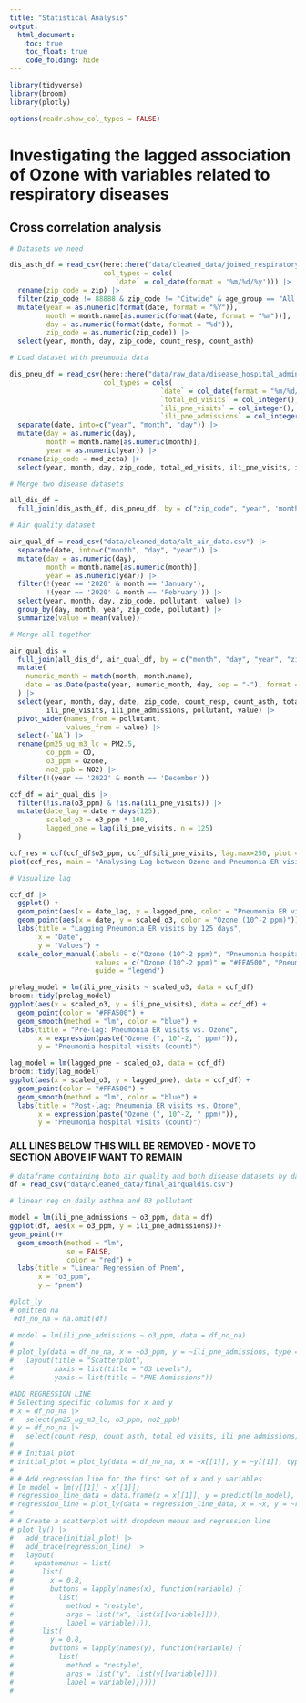 ```yaml
---
title: "Statistical Analysis"
output: 
  html_document:
    toc: true
    toc_float: true
    code_folding: hide
---
```

```r
library(tidyverse)
library(broom)
library(plotly)

options(readr.show_col_types = FALSE)
```

# Investigating the lagged association of Ozone with variables related to respiratory diseases

## Cross correlation analysis

```r

# Datasets we need

dis_asth_df = read_csv(here::here("data/cleaned_data/joined_respiratory.csv"),
                       col_types = cols(
                          `date` = col_date(format = '%m/%d/%y'))) |> 
  rename(zip_code = zip) |> 
  filter(zip_code != 88888 & zip_code != "Citwide" & age_group == "All age groups") |> 
  mutate(year = as.numeric(format(date, format = "%Y")),
         month = month.name[as.numeric(format(date, format = "%m"))],
         day = as.numeric(format(date, format = "%d")),
         zip_code = as.numeric(zip_code)) |>
  select(year, month, day, zip_code, count_resp, count_asth) 

# Load dataset with pneumonia data

dis_pneu_df = read_csv(here::here("data/raw_data/disease_hospital_admin.csv"),
                       col_types = cols(
                                     `date` = col_date(format = "%m/%d/%Y"),
                                     `total_ed_visits` = col_integer(),
                                     `ili_pne_visits` = col_integer(),
                                     `ili_pne_admissions` = col_integer())) |> 
  separate(date, into=c("year", "month", "day")) |> 
  mutate(day = as.numeric(day),
         month = month.name[as.numeric(month)],
         year = as.numeric(year)) |> 
  rename(zip_code = mod_zcta) |> 
  select(year, month, day, zip_code, total_ed_visits, ili_pne_visits, ili_pne_admissions)

# Merge two disease datasets

all_dis_df =
  full_join(dis_asth_df, dis_pneu_df, by = c("zip_code", "year", 'month', 'day'))

# Air quality dataset

air_qual_df = read_csv("data/cleaned_data/alt_air_data.csv") |> 
  separate(date, into=c("month", "day", "year")) |>
  mutate(day = as.numeric(day),
         month = month.name[as.numeric(month)],
         year = as.numeric(year)) |> 
  filter(!(year == '2020' & month == 'January'),
         !(year == '2020' & month == 'February')) |> 
  select(year, month, day, zip_code, pollutant, value) |> 
  group_by(day, month, year, zip_code, pollutant) |> 
  summarize(value = mean(value))

# Merge all together

air_qual_dis = 
  full_join(all_dis_df, air_qual_df, by = c("month", "day", "year", "zip_code")) |>  
  mutate(
    numeric_month = match(month, month.name),
    date = as.Date(paste(year, numeric_month, day, sep = "-"), format = "%Y-%m-%d")
  ) |> 
  select(year, month, day, date, zip_code, count_resp, count_asth, total_ed_visits, 
         ili_pne_visits, ili_pne_admissions, pollutant, value) |> 
  pivot_wider(names_from = pollutant,
              values_from = value) |> 
  select(-`NA`) |> 
  rename(pm25_ug_m3_lc = PM2.5,
         co_ppm = CO,
         o3_ppm = Ozone,
         no2_ppb = NO2) |> 
  filter(!(year == '2022' & month == 'December')) 
```

```r
ccf_df = air_qual_dis |> 
  filter(!is.na(o3_ppm) & !is.na(ili_pne_visits)) |> 
  mutate(date_lag = date + days(125),
         scaled_o3 = o3_ppm * 100, 
         lagged_pne = lag(ili_pne_visits, n = 125)
  )

ccf_res = ccf(ccf_df$o3_ppm, ccf_df$ili_pne_visits, lag.max=250, plot = FALSE)
plot(ccf_res, main = "Analysing Lag between Ozone and Pneumonia ER visits (in days)")

# Visualize lag

ccf_df |> 
  ggplot() +
  geom_point(aes(x = date_lag, y = lagged_pne, color = "Pneumonia ER visits")) +
  geom_point(aes(x = date, y = scaled_o3, color = "Ozone (10^-2 ppm)")) +
  labs(title = "Lagging Pneumonia ER visits by 125 days", 
       x = "Date",
       y = "Values") +
  scale_color_manual(labels = c("Ozone (10^-2 ppm)", "Pneumonia hospital visits"), 
                     values = c("Ozone (10^-2 ppm)" = "#FFA500", "Pneumonia ER visits" = "#6495ED"), 
                     guide = "legend")

prelag_model = lm(ili_pne_visits ~ scaled_o3, data = ccf_df)
broom::tidy(prelag_model)
ggplot(aes(x = scaled_o3, y = ili_pne_visits), data = ccf_df) + 
  geom_point(color = "#FFA500") +
  geom_smooth(method = "lm", color = "blue") +
  labs(title = "Pre-lag: Pneumonia ER visits vs. Ozone",
       x = expression(paste("Ozone (", 10^-2, " ppm)")), 
       y = "Pneumonia hospital visits (count)")

lag_model = lm(lagged_pne ~ scaled_o3, data = ccf_df)
broom::tidy(lag_model)
ggplot(aes(x = scaled_o3, y = lagged_pne), data = ccf_df) + 
  geom_point(color = "#FFA500") +
  geom_smooth(method = "lm", color = "blue") +
  labs(title = "Post-lag: Pneumonia ER visits vs. Ozone",
       x = expression(paste("Ozone (", 10^-2, " ppm)")), 
       y = "Pneumonia hospital visits (count)")
```














### ALL LINES BELOW THIS WILL BE REMOVED - MOVE TO SECTION ABOVE IF WANT TO REMAIN




```r
# dataframe containing both air quality and both disease datasets by date and zip code 
df = read_csv("data/cleaned_data/final_airqualdis.csv")
```


```r
# linear reg on daily asthma and 03 pollutant 

model = lm(ili_pne_admissions ~ o3_ppm, data = df) 
ggplot(df, aes(x = o3_ppm, y = ili_pne_admissions))+ 
geom_point()+ 
  geom_smooth(method = "lm", 
              se = FALSE, 
              color = "red") + 
  labs(title = "Linear Regression of Pnem", 
       x = "o3_ppm", 
       y = "pnem")
```

```r
#plot_ly
# omitted na
 #df_no_na = na.omit(df)

# model = lm(ili_pne_admissions ~ o3_ppm, data = df_no_na) 
# 
# plot_ly(data = df_no_na, x = ~o3_ppm, y = ~ili_pne_admissions, type = "scatter", mode = "markers", name = # "Data") |> 
#   layout(title = "Scatterplot",
#          xaxis = list(title = "O3 Levels"),
#          yaxis = list(title = "PNE Admissions"))

```




```r
#ADD REGRESSION LINE
# Selecting specific columns for x and y
# x = df_no_na |> 
#   select(pm25_ug_m3_lc, o3_ppm, no2_ppb)
# y = df_no_na |> 
#   select(count_resp, count_asth, total_ed_visits, ili_pne_admissions)
# 
# # Initial plot
# initial_plot = plot_ly(data = df_no_na, x = ~x[[1]], y = ~y[[1]], type = "scatter", mode = "markers")
# 
# # Add regression line for the first set of x and y variables
# lm_model = lm(y[[1]] ~ x[[1]])
# regression_line_data = data.frame(x = x[[1]], y = predict(lm_model), newdata = df_no_na)
# regression_line = plot_ly(data = regression_line_data, x = ~x, y = ~regression_line_data, type = "scatter", # mode = "lines", name = "Regression Line", line = list(color = "blue"))
# 
# # Create a scatterplot with dropdown menus and regression line
# plot_ly() |> 
#   add_trace(initial_plot) |> 
#   add_trace(regression_line) |> 
#   layout(
#     updatemenus = list(
#       list(
#         x = 0.8,
#         buttons = lapply(names(x), function(variable) {
#           list(
#             method = "restyle",
#             args = list("x", list(x[[variable]])),
#             label = variable)})),
#       list(
#         y = 0.8,
#         buttons = lapply(names(y), function(variable) {
#           list(
#             method = "restyle",
#             args = list("y", list(y[[variable]])),
#             label = variable)}))))
# 
```

















